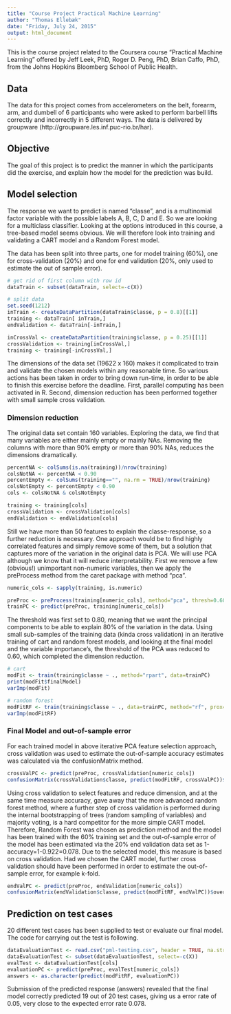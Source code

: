 ```yaml
---
title: "Course Project Practical Machine Learning"
author: "Thomas Ellebæk"
date: "Friday, July 24, 2015"
output: html_document
---
```


This is the course project related to the Coursera course "Practical Machine Learning" offered by Jeff Leek, PhD, Roger D. Peng, PhD, Brian Caffo, PhD, from the Johns Hopkins Bloomberg School of Public Health.

## Data
The data for this project comes from accelerometers on the belt, forearm, arm, and dumbell of 6 participants who were asked to perform barbell lifts correctly and incorrectly in 5 different ways. The data is delivered by groupware (http://groupware.les.inf.puc-rio.br/har).

## Objective
The goal of this project is to predict the manner in which the participants did the exercise, and explain how the model for the prediction was build.

## Model selection
The response we want to predict is named "classe", and is a multinomial factor variable with the possible labels A, B, C, D and E. So we are looking for a multiclass classifier. Looking at the options introduced in this course, a tree-based model seems obvious. We will therefore look into training and validating a CART model and a Random Forest model.

The data has been split into three parts, one for model training (60%), one for cross-validation (20%) and one for end validation (20%, only used to estimate the out of sample error).

```r
# get rid of first column with row id
dataTrain <- subset(dataTrain, select=-c(X))

# split data
set.seed(1212)
inTrain <- createDataPartition(dataTrain$classe, p = 0.8)[[1]]
training <- dataTrain[ inTrain,]
endValidation <- dataTrain[-inTrain,]

inCrossVal <- createDataPartition(training$classe, p = 0.25)[[1]]
crossValidation <- training[inCrossVal,]
training <- training[-inCrossVal,]
```

The dimensions of the data set (19622 x 160) makes it complicated to train and validate the chosen models within any reasonable time. So various actions has been taken in order to bring down run-time, in order to be able to finish this exercise before the deadline. First, parallel computing has been activated in R. Second, dimension reduction has been performed together with small sample cross validation.

### Dimension reduction
The original data set contain 160 variables. Exploring the data, we find that many variables are either mainly empty or mainly NAs. Removing the columns with more than 90% empty or more than 90% NAs, reduces the dimensions dramatically.

```r
percentNA <- colSums(is.na(training))/nrow(training)
colsNotNA <- percentNA < 0.90
percentEmpty <- colSums(training=="", na.rm = TRUE)/nrow(training)
colsNotEmpty <- percentEmpty < 0.90
cols <- colsNotNA & colsNotEmpty

training <- training[cols]
crossValidation <- crossValidation[cols]
endValidation <- endValidation[cols]
```

Still we have more than 50 features to explain the classe-response, so a further reduction is necessary. One approach would be to find highly correlated features and simply remove some of them, but a solution that captures more of the variation in the original data is PCA. We will use PCA although we know that it will reduce interpretability. First we remove a few (obvious!) unimportant non-numeric variables, then we apply the preProcess method from the caret package with method "pca".

```r
numeric_cols <- sapply(training, is.numeric)

preProc <- preProcess(training[numeric_cols], method="pca", thresh=0.60)
trainPC <- predict(preProc, training[numeric_cols])
```

The threshold was first set to 0.80, meaning that we want the principal components to be able to explain 80% of the variation in the data. Using small sub-samples of the training data (kinda cross validation) in an iterative training of cart and random forest models, and looking at the final model and the variable importance's, the threshold of the PCA was reduced to 0.60, which completed the dimension reduction.

```r
# cart
modFit <- train(training$classe ~ ., method="rpart", data=trainPC)
print(modFit$finalModel)
varImp(modFit)

# random forest
modFitRF <- train(training$classe ~ ., data=trainPC, method="rf", prox=TRUE)
varImp(modFitRF)
```

### Final Model and out-of-sample error
For each trained model in above iterative PCA feature selection approach, cross validation was used to estimate the out-of-sample accuracy estimates was calculated via the confusionMatrix method. 

```r
crossValPC <- predict(preProc, crossValidation[numeric_cols])
confusionMatrix(crossValidation$classe, predict(modFitRF, crossValPC))$overall[1]
```

Using cross validation to select features and reduce dimension, and at the same time measure accuracy, gave away that the more advanced random forest method, where a further step of cross validation is performed during the internal bootstrapping of trees (random sampling of variables) and majority voting, is a hard competitor for the more simple CART model. Therefore, Random Forest was chosen as prediction method and the model has been trained with the 60% training set and the out-of-sample error of the model has been estimated via the 20% end validation data set as 1-accuracy=1-0.922=0.078. Due to the selected model, this measure is based on cross validation. Had we chosen the CART model, further cross validation should have been performed in order to estimate the out-of-sample error, for example k-fold.

```r
endValPC <- predict(preProc, endValidation[numeric_cols])
confusionMatrix(endValidation$classe, predict(modFitRF, endValPC))$overall[1]
```

## Prediction on test cases
20 different test cases has been supplied to test or evaluate our final model. The code for carrying out the test is following.

```r
dataEvaluationTest <- read.csv("pml-testing.csv", header = TRUE, na.strings="NA")
dataEvaluationTest <- subset(dataEvaluationTest, select=-c(X))
evalTest <- dataEvaluationTest[cols]
evaluationPC <- predict(preProc, evalTest[numeric_cols])
answers <- as.character(predict(modFitRF, evaluationPC))
```

Submission of the predicted response (answers) revealed that the final model correctly predicted 19 out of 20 test cases, giving us a error rate of 0.05, very close to the expected error rate 0.078.
